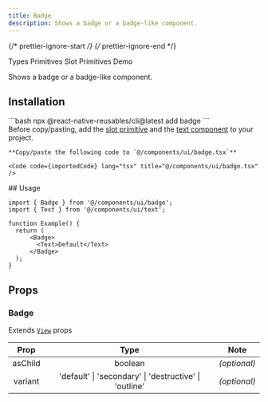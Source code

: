```yaml
---
title: Badge
description: Shows a badge or a badge-like component.
---
```


{/* prettier-ignore-start */}
{/* prettier-ignore-end */}


<LinkButton href="https://rn-primitives.vercel.app/types">
  Types Primitives
</LinkButton>
<LinkButton href="https://rn-primitives.vercel.app/slot">
  Slot Primitives
</LinkButton>
<LinkButton target="_blank" href="https://rnr-showcase.vercel.app/badge">
  Demo
</LinkButton>

<br />

Shows a badge or a badge-like component.

## Installation
<Tabs>
  <TabItem label='CLI'> 
    ```bash
    npx @react-native-reusables/cli@latest add badge
    ```
  </TabItem>
  <TabItem label='Manual'>
    <Aside type="tip" title="Dependencies">
      Before copy/pasting, add the <a href='https://rn-primitives.vercel.app/slot' className='text-white font-bold'> slot primitive</a> and the <a href='/components/text' className='text-white font-bold'>text component</a> to your project.
    </Aside>


    **Copy/paste the following code to `@/components/ui/badge.tsx`**

    <Code code={importedCode} lang="tsx" title="@/components/ui/badge.tsx" />
  </TabItem>
</Tabs>
## Usage

```tsx
import { Badge } from '@/components/ui/badge';
import { Text } from '@/components/ui/text';

function Example() {
  return (
      <Badge>
        <Text>Default</Text>
      </Badge>
  );
}
```

## Props

### Badge

Extends [`View`](https://reactnative.dev/docs/view#props) props

| Prop  |  Type  |             Note             |
| :---: | :----: | :--------------------------: |
| asChild | boolean | _(optional)_ |
| variant | 'default' \| 'secondary' \| 'destructive' \| 'outline' | _(optional)_ |
        
